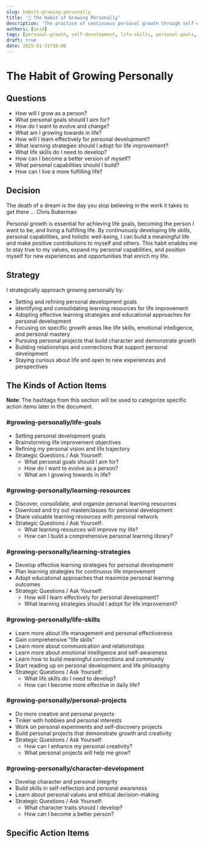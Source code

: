 ```yaml
---
slug: habits-growing-personally
title: '🌱 The Habit of Growing Personally'
description: 'The practice of continuous personal growth through self-development, life skills, personal goals, and holistic life improvement'
authors: [oeid]
tags: [personal-growth, self-development, life-skills, personal-goals, holistic-growth, life-improvement, personal-mastery]
draft: true
date: 2025-01-31T10:00
---
```


# The Habit of Growing Personally

## Questions

- How will I grow as a person?
- What personal goals should I aim for?
- How do I want to evolve and change?
- What am I growing towards in life?
- How will I learn effectively for personal development?
- What learning strategies should I adopt for life improvement?
- What life skills do I need to develop?
- How can I become a better version of myself?
- What personal capabilities should I build?
- How can I live a more fulfilling life?

## Decision

The death of a dream is the day you stop believing in the work it takes to get there ... Chris Bukerman

Personal growth is essential for achieving life goals, becoming the person I want to be, and living a fulfilling life. By continuously developing life skills, personal capabilities, and holistic well-being, I can build a meaningful life and make positive contributions to myself and others. This habit enables me to stay true to my values, expand my personal capabilities, and position myself for new experiences and opportunities that enrich my life.

## Strategy

I strategically approach growing personally by:
- Setting and refining personal development goals
- Identifying and consolidating learning resources for life improvement
- Adopting effective learning strategies and educational approaches for personal development
- Focusing on specific growth areas like life skills, emotional intelligence, and personal mastery
- Pursuing personal projects that build character and demonstrate growth
- Building relationships and connections that support personal development
- Staying curious about life and open to new experiences and perspectives

## The Kinds of Action Items

**Note**: The hashtags from this section will be used to categorize specific action items later in the document.

### #growing-personally/life-goals
- Setting personal development goals
- Brainstorming life improvement objectives
- Refining my personal vision and life trajectory
- Strategic Questions / Ask Yourself:
  - What personal goals should I aim for?
  - How do I want to evolve as a person?
  - What am I growing towards in life?

### #growing-personally/learning-resources
- Discover, consolidate, and organize personal learning resources
- Download and try out masterclasses for personal development
- Share valuable learning resources with personal network
- Strategic Questions / Ask Yourself:
  - What learning resources will improve my life?
  - How can I build a comprehensive personal learning library?

### #growing-personally/learning-strategies
- Develop effective learning strategies for personal development
- Plan learning strategies for continuous life improvement
- Adopt educational approaches that maximize personal learning outcomes
- Strategic Questions / Ask Yourself:
  - How will I learn effectively for personal development?
  - What learning strategies should I adopt for life improvement?

### #growing-personally/life-skills
- Learn more about life management and personal effectiveness
- Gain comprehensive "life skills"
- Learn more about communication and relationships
- Learn more about emotional intelligence and self-awareness
- Learn how to build meaningful connections and community
- Start reading up on personal development and life philosophy
- Strategic Questions / Ask Yourself:
  - What life skills do I need to develop?
  - How can I become more effective in daily life?

### #growing-personally/personal-projects
- Do more creative and personal projects
- Tinker with hobbies and personal interests
- Work on personal experiments and self-discovery projects
- Build personal projects that demonstrate growth and creativity
- Strategic Questions / Ask Yourself:
  - How can I enhance my personal creativity?
  - What personal projects will help me grow?

### #growing-personally/character-development
- Develop character and personal integrity
- Build skills in self-reflection and personal awareness
- Learn about personal values and ethical decision-making
- Strategic Questions / Ask Yourself:
  - What character traits should I develop?
  - How can I become a better person?

## Specific Action Items